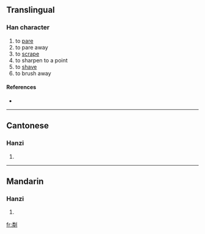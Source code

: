 ==Translingual==

===Han character===
{{Han char|rn=18|rad=刀|as=12|sn=14|four=|canj=火手中弓 (FQLN)}}

# to [[pare]]
# to pare away
# to [[scrape]]
# to sharpen to a point
# to [[shave]]
# to brush away

====References====
* {{Han ref|kx=0143.420|hdz=10356.060|uh=3502|ud=13570}}

----

==Cantonese==

===Hanzi===
{{yue-hanzi|jyut=|y=leun4}}

# {{defn|Cantonese|sort=刀12}}

----

==Mandarin==

===Hanzi===
{{cmn-hanzi|pin=[[lín]] ([[lin2]])|wg=lin<sup>2</sup>}}

# {{defn|Mandarin|sort=刀12}}

[[fr:㔂]]